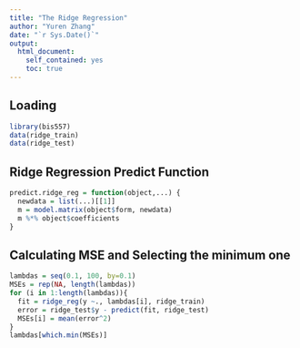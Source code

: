```yaml
---
title: "The Ridge Regression"
author: "Yuren Zhang"
date: "`r Sys.Date()`"
output:
  html_document:
    self_contained: yes
    toc: true
---
```

<!--
%\VignetteEngine{knitr::rmarkdown}
%\VignetteIndexEntry{The Ridge Regression vignette}
-->

## Loading

```r
library(bis557)
data(ridge_train)
data(ridge_test)
```

## Ridge Regression Predict Function

```r
predict.ridge_reg = function(object,...) {
  newdata = list(...)[[1]]
  m = model.matrix(object$form, newdata)
  m %*% object$coefficients
}
```

## Calculating MSE and Selecting the minimum one 

```r
lambdas = seq(0.1, 100, by=0.1)
MSEs = rep(NA, length(lambdas))
for (i in 1:length(lambdas)){
  fit = ridge_reg(y ~., lambdas[i], ridge_train)
  error = ridge_test$y - predict(fit, ridge_test)
  MSEs[i] = mean(error^2)
}
lambdas[which.min(MSEs)]
```

